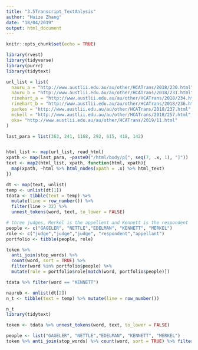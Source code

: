 ```yaml
---
title: "3.5Transcript_TextAnlysis"
author: "Huize Zhang"
date: "18/04/2019"
output: html_document
---
```


```r
knitr::opts_chunk$set(echo = TRUE)

library(rvest)
library(tidyverse)
library(purrr)
library(tidytext)
```

```r
url_list = list(
  nauru_a = "http://www.austlii.edu.au/au/other/HCATrans/2018/230.html",
  nauru_b = "http://www.austlii.edu.au/au/other/HCATrans/2018/231.html",
  rinehart_a = "http://www.austlii.edu.au/au/other/HCATrans/2018/234.html",
  rinehart_b = "http://www.austlii.edu.au/au/other/HCATrans/2018/236.html",
  parkes = "http://www.austlii.edu.au/au/other/HCATrans/2018/237.html", 
  mckell = "http://www.austlii.edu.au/au/other/HCATrans/2018/257.html",
  oks= "http://www.austlii.edu.au/au/other/HCATrans/2019/11.html"
)

last_para = list(363, 241, 1168, 292, 615, 418, 142)


html_list <- map(url_list, read_html)
xpath <- map(last_para, ~paste0("/html/body/p[", seq(7, .x, 1), "]"))
text <- map2(html_list, xpath, function(html, xpath){
  map(xpath, ~html %>% html_nodes(xpath = .x) %>% html_text)
})
```

```r
dt <- map(text, unlist)
temp <- unlist(dt[1])
tdata <- tibble(text = temp) %>% 
  mutate(line = row_number()) %>% 
  filter(line > 32) %>% 
  unnest_tokens(word, text, to_lower = FALSE)

# three judges, Merkel is the appellent and Kennett is the respondent
people <- c("GAGELER", "NETTLE","EDELMAN", "KENNETT", "MERKEL")
role <- c("judge","judge","judge", "respondent","appellant")
portfolio <- tibble(people, role)

token %>% 
  anti_join(stop_words) %>% 
  count(word, sort = TRUE) %>% 
  filter(word %in% portfolio$people) %>% 
  mutate(role = portfolio$role[match(word, portfolio$people)])

tdata %>% filter(word == "KENNETT")

```

```r
naurub <- unlist(dt[2])
n_t <- tibble(text = temp) %>% mutate(line = row_number())

n_t
library(tidytext)

token <- tdata %>% unnest_tokens(word, text, to_lower = FALSE)

people <- list("GAGELER", "NETTLE","EDELMAN", "KENNETT", "MERKEL")
token %>% anti_join(stop_words) %>% count(word, sort = TRUE) %>% filter(word %in% people)

```


